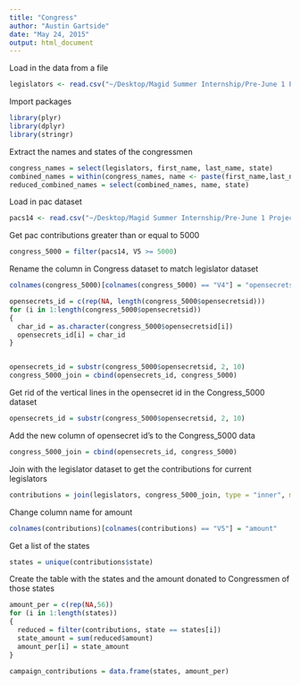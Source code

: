 ```yaml
---
title: "Congress"
author: "Austin Gartside"
date: "May 24, 2015"
output: html_document
---
```


Load in the data from a file
```r
legislators <- read.csv("~/Desktop/Magid Summer Internship/Pre-June 1 Project/legislators-current.csv")
```

Import packages
```r
library(plyr)
library(dplyr)
library(stringr)
```

Extract the names and states of the congressmen 
```r
congress_names = select(legislators, first_name, last_name, state)
combined_names = within(congress_names, name <- paste(first_name,last_name, sep=' '))
reduced_combined_names = select(combined_names, name, state)
```


Load in pac dataset
```r
pacs14 <- read.csv("~/Desktop/Magid Summer Internship/Pre-June 1 Project/CampaignFin14/pacs14.txt", header=FALSE)
```

Get pac contributions greater than or equal to 5000
```r
congress_5000 = filter(pacs14, V5 >= 5000)
```

Rename the column in Congress dataset to match legislator dataset
```r
colnames(congress_5000)[colnames(congress_5000) == "V4"] = "opensecretsid"
```

```r
opensecrets_id = c(rep(NA, length(congress_5000$opensecretsid)))
for (i in 1:length(congress_5000$opensecretsid))
{
  char_id = as.character(congress_5000$opensecretsid[i])
  opensecrets_id[i] = char_id
}


opensecrets_id = substr(congress_5000$opensecretsid, 2, 10)
congress_5000_join = cbind(opensecrets_id, congress_5000)
```

Get rid of the vertical lines in the opensecret id in the Congress_5000 dataset
```r
opensecrets_id = substr(congress_5000$opensecretsid, 2, 10)
```

Add the new column of opensecret id's to the Congress_5000 data
```r
congress_5000_join = cbind(opensecrets_id, congress_5000)
```

Join with the legislator dataset to get the contributions for current legislators
```r
contributions = join(legislators, congress_5000_join, type = "inner", match = "all")
```

Change column name for amount
```r
colnames(contributions)[colnames(contributions) == "V5"] = "amount"
```

Get a list of the states
```r
states = unique(contributions$state)
```

Create the table with the states and the amount donated to Congressmen of those states
```r
amount_per = c(rep(NA,56))
for (i in 1:length(states))
{
  reduced = filter(contributions, state == states[i])
  state_amount = sum(reduced$amount)
  amount_per[i] = state_amount
}

campaign_contributions = data.frame(states, amount_per)
```


